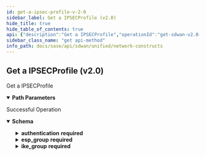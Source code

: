 ```yaml
---
id: get-a-ipsec-profile-v-2-0
sidebar_label: Get a IPSECProfile (v2.0)
hide_title: true
hide_table_of_contents: true
api: {"description":"Get a IPSECProfile","operationId":"get-sdwan-v2.0-api-ipsecprofiles-profile_id","parameters":[{"description":"IPSECProfile Id","in":"path","name":"profile_id","required":true,"schema":{"description":"Profile Id","type":"string"}}],"responses":{"200":{"content":{"application/json":{"schema":{"properties":{"authentication":{"description":"Authentication: Required(error = IPSECCONFIG_AUTHENTICATION_REQUIRED: Authentication cannot be null.) Valid ","properties":{"certificate":{"description":"Certificate","type":"string"},"ikev1_params":{"description":"Ikev1 Params: Valid ","properties":{"xauth_id":{"description":"Xauth Id","type":"string"},"xauth_secret":{"description":"Xauth Secret: Length(max = 128, error = IPSECCONFIG_INVALID_XAUTH_SECRET_LEN: Invalid extended authentication secret length.Should be between 4-128., min = 4) ","type":"string"},"xauth_secret_encrypted":{"description":"Xauth Secret Encrypted: JsonIgnore(value = true) ","type":"string"},"xauth_secret_hash":{"description":"Xauth Secret Hash: JsonIgnore(value = true) ","type":"string"},"xauth_type":{"description":"Xauth Type: ValidateEnum(enumClass = classOf[IKEXAuthType], error = IPSECCONFIG_INVALID_XAUTH_TYPE: Invalid extended authentication type specified.Valid type are secret or none., nullAllowed = false) ","enum":["NONE","SECRET"],"type":"string"}},"required":["xauth_type"]},"local_ca_certificate":{"description":"Local Ca Certificate","type":"string"},"local_id":{"description":"Local Id: ValidateEnum(enumClass = classOf[IPSECLocalIdType], error = IPSECCONFIG_INVALID_LOCAL_ID_TYPE: Invalid local id type.Should be either hostname, dn, local_ip or custom, nullAllowed = false) ","enum":["LOCAL_IP","DN","HOSTNAME","CUSTOM"],"type":"string"},"local_id_custom":{"description":"Local Id Custom: Length(max = 255, error = IPSECCONFIG_INVALID_LOCAL_ID_LEN: Invalid local id len.Should be between 2-255., min = 2) ","type":"string"},"passphrase":{"description":"Passphrase","type":"string"},"passphrase_encrypted":{"description":"Passphrase Encrypted: JsonIgnore(value = true) ","type":"string"},"private_key":{"description":"Private Key","type":"string"},"private_key_encrypted":{"description":"Private Key Encrypted: JsonIgnore(value = true) ","type":"string"},"remote_ca_certificate":{"description":"Remote Ca Certificate","type":"string"},"remote_id":{"description":"Remote Id: Length(max = 255, error = IPSECCONFIG_INVALID_REMOTE_ID_LEN: Invalid remote id len.Should be between 2-255., min = 2) ","type":"string"},"secret":{"description":"Secret","type":"string"},"secret_encrypted":{"description":"Secret Encrypted: JsonIgnore(value = true) ","type":"string"},"secret_hash":{"description":"Secret Hash: JsonIgnore(value = true) ","type":"string"},"type":{"description":"Type: ValidateEnum(enumClass = classOf[IPSECAuthenticationType], error = IPSECCONFIG_INVALID_AUTHENTICATION_TYPE: Invalid authentication type specified.Valid type are x509, psk or none., nullAllowed = false) ","enum":["NONE","PSK","X509"],"type":"string"},"x509Objects":{"description":"X509Objects: JsonIgnore(value = true) ","properties":{"certHolder":{"type":"object"},"certificate":{"description":"Certificate","type":"string"},"is_local_ca_cert_set":{"description":"Is Local Ca Cert Set","type":"boolean"},"is_remote_ca_cert_set":{"description":"Is Remote Ca Cert Set","type":"boolean"},"keyPair":{"type":"object"},"local_ca_certificate":{"description":"Local Ca Certificate","type":"string"},"local_ca_certs_set":{"description":"Local Ca Certs Set","items":{"type":"object"},"type":"array"},"passphrase":{"description":"Passphrase","type":"string"},"private_key":{"description":"Private Key","type":"string"},"remote_ca_certificate":{"description":"Remote Ca Certificate","type":"string"},"remote_ca_certs_set":{"description":"Remote Ca Certs Set","items":{"type":"object"},"type":"array"}}}},"required":["local_id","type"]},"description":{"description":"Description: Size(max = 256, error = DESCRIPTION_EXCEEDS_LIMIT: Description length exceeds limit, min = 0) ","type":"string"},"dpd_delay":{"description":"Dpd Delay: Range(max = 60L, error = IPSECCONFIG_INVALID_DPD_DELAY: Invalid dpd delay.Should be between 1-60 seconds., min = 1L) ","format":"int32","type":"integer"},"dpd_enable":{"description":"Dpd Enable","type":"boolean"},"dpd_timeout":{"description":"Dpd Timeout: Range(max = 300L, error = IPSECCONFIG_INVALID_DPD_TIMEOUT: Invalid dpd timeout specified.Should be between 2-300 seconds., min = 2L) ","format":"int32","type":"integer"},"esp_group":{"description":"Esp Group: Required(error = IPSECCONFIG_ESPGROUP_REQUIRED: ESP Group cannot be null.) Valid ","properties":{"force_encapsulation":{"description":"Force Encapsulation","type":"boolean"},"lifetime":{"description":"Lifetime: Range(max = 72L, error = IPSECCONFIG_ESPGROUP_INVALID_LIFETIME: Invalid esp lifetime.Should be between 1-72 hours., min = 1L) ","format":"int32","type":"integer"},"mode":{"description":"Mode: ValidateEnum(enumClass = classOf[ESPTunnelMode], error = IPSECCONFIG_INVALID_ESPTUNNEL_MODE: Invalid esp tunnel mode.Allowed value is tunnel., nullAllowed = false) ","enum":["TUNNEL","TRANSPORT"],"type":"string"},"proposals":{"description":"Proposals: Required(error = IPSECCONFIG_PROPOSALS_REQUIRED: Proposal cannot be null.) Size(max = 8, error = IPSECCONFIG_INVALID_PROPOSALS_LIST_LEN: Invalid proposals list length.Should be between 1-8., min = 1) Valid ","items":{"properties":{"dh_groups":{"description":"Dh Groups: ValidateEnum(enumClass = classOf[DHGroups], error = IPSECCONFIG_INVALID_DHGROUPS: Invalid DH Group specified., nullAllowed = false) ","enum":["NONE","MODP768","MODP1024","MODP1536","MODP2048","MODP3072","MODP4096","MODP6144","MODP8192","MODP1024S160","MODP2048S224","MODP2048S256","ECP192","ECP224","ECP256","ECP384","ECP521","ECP224BP","ECP256BP","ECP384BP","ECP512BP","CURVE25519"],"type":"string"},"encryption":{"description":"Encryption: ValidateEnum(enumClass = classOf[IPSECEncryption], error = IPSECCONFIG_INVALID_ENCRYPTION: Invalid encryption algorithm specified., nullAllowed = false) ","enum":["NONE","AES128","AES192","AES256","AES128CTR","AES192CTR","AES256CTR","AES128CCM64","AES192CCM64","AES256CCM64","AES128CCM96","AES192CCM96","AES256CCM96","AES128CCM128","AES192CCM128","AES256CCM128","AES128GCM64","AES192GCM64","AES256GCM64","AES128GCM96","AES192GCM96","AES256GCM96","AES128GCM128","AES192GCM128","AES256GCM128","AES128GMAC","AES192GMAC","AES256GMAC","TRIPLEDES","BLOWFISH128","BLOWFISH192","BLOWFISH256","CAMELLIA128","CAMELLIA192","CAMELLIA256","SERPENT128","SERPENT192","SERPENT256","TWOFISH128","TWOFISH192","TWOFISH256"],"type":"string"},"hash":{"description":"Hash: ValidateEnum(enumClass = classOf[IPSECHash], error = IPSECCONFIG_INVALID_HASH: Invalid hashing algorithm specified., nullAllowed = false) ","enum":["MD5","SHA1","SHA256","SHA384","SHA512","SHA256_96","AESXCBC","AES128GMAC","AES192GMAC","AES256GMAC"],"type":"string"}},"required":["hash","encryption","dh_groups"]},"type":"array"}},"required":["proposals","mode"]},"id":{"description":"Id","type":"string"},"ike_group":{"description":"Ike Group: Required(error = IPSECCONFIG_IKEGROUP_REQUIRED: IKE Group cannot be null.) Valid ","properties":{"aggressive":{"description":"Aggressive","type":"boolean"},"key_exchange":{"description":"Key Exchange: ValidateEnum(enumClass = classOf[IKEKeyExchange], error = IPSECCONFIG_INVALID_IKEKEY_EXCHANGE: Invalid ike key algorith.Should be either ikev1 or ikev2., nullAllowed = false) ","enum":["IKEV1","IKEV2"],"type":"string"},"lifetime":{"description":"Lifetime: Range(max = 72L, error = IPSECCONFIG_INVALID_IKE_LIFETIME: Invalid ike lifetime.Should be between 1-72 hours., min = 1L) ","format":"int32","type":"integer"},"port":{"description":"Port: Range(max = 65535L, error = IPSECCONFIG_INVALID_IKE_PORT_RANGE: Invalid ike port range.Should be between 1-65535., min = 1L) ","format":"int32","type":"integer"},"proposals":{"description":"Proposals: Required(error = IPSECCONFIG_PROPOSALS_REQUIRED: Proposal cannot be null.) Size(max = 8, error = IPSECCONFIG_INVALID_PROPOSALS_LIST_LEN: Invalid proposals list length.Should be between 1-8., min = 1) Valid ","items":{"properties":{"dh_groups":{"description":"Dh Groups: ValidateEnum(enumClass = classOf[DHGroups], error = IPSECCONFIG_INVALID_DHGROUPS: Invalid DH Group specified., nullAllowed = false) ","enum":["NONE","MODP768","MODP1024","MODP1536","MODP2048","MODP3072","MODP4096","MODP6144","MODP8192","MODP1024S160","MODP2048S224","MODP2048S256","ECP192","ECP224","ECP256","ECP384","ECP521","ECP224BP","ECP256BP","ECP384BP","ECP512BP","CURVE25519"],"type":"string"},"encryption":{"description":"Encryption: ValidateEnum(enumClass = classOf[IPSECEncryption], error = IPSECCONFIG_INVALID_ENCRYPTION: Invalid encryption algorithm specified., nullAllowed = false) ","enum":["NONE","AES128","AES192","AES256","AES128CTR","AES192CTR","AES256CTR","AES128CCM64","AES192CCM64","AES256CCM64","AES128CCM96","AES192CCM96","AES256CCM96","AES128CCM128","AES192CCM128","AES256CCM128","AES128GCM64","AES192GCM64","AES256GCM64","AES128GCM96","AES192GCM96","AES256GCM96","AES128GCM128","AES192GCM128","AES256GCM128","AES128GMAC","AES192GMAC","AES256GMAC","TRIPLEDES","BLOWFISH128","BLOWFISH192","BLOWFISH256","CAMELLIA128","CAMELLIA192","CAMELLIA256","SERPENT128","SERPENT192","SERPENT256","TWOFISH128","TWOFISH192","TWOFISH256"],"type":"string"},"hash":{"description":"Hash: ValidateEnum(enumClass = classOf[IPSECHash], error = IPSECCONFIG_INVALID_HASH: Invalid hashing algorithm specified., nullAllowed = false) ","enum":["MD5","SHA1","SHA256","SHA384","SHA512","SHA256_96","AESXCBC","AES128GMAC","AES192GMAC","AES256GMAC"],"type":"string"}},"required":["hash","encryption","dh_groups"]},"type":"array"},"reauth":{"description":"Reauth","type":"boolean"}},"required":["proposals","key_exchange"]},"name":{"description":"Name: Required(error = NAME_REQD: Please provide resource name.) Size(max = 128, error = NAME_EXCEEDS_LIMIT: Name of the resource exceeds limit., min = 0) ","type":"string"},"tags":{"description":"Tags: ListString(allowDuplicate = false, allowEmpty = true, allowNull = true, length = 128, listMaxSize = 10, error = INVALID_TAG: Maximum 10 Unique tags of length 1024 each are allowed, noTrim = false, regex = [^,\\\\s]+, required = false) ","items":{"description":"Tags","type":"string"},"type":"array"}},"required":["authentication","ike_group","esp_group","name"]}}},"description":"Successful Operation"}},"tags":["Network Constructs"],"method":"get","path":"/sdwan/v2.0/api/ipsecprofiles/{profile_id}","servers":[{"url":"/"}],"info":{"contact":{},"description":"List of APIs used to manage Network constructs in Prisma SD-WAN like WAN Networks, LAN Networks, Circuit labels, and Network Contexts. All these are used to define a circuit and create policies.","title":"Network Constructs","version":"Latest"},"postman":{"name":"Get a IPSECProfile (v2.0)","description":{"content":"Get a IPSECProfile","type":"text/plain"},"url":{"path":["sdwan","v2.0","api","ipsecprofiles",":profile_id"],"host":["{{baseUrl}}"],"query":[],"variable":[{"disabled":false,"description":{"content":"(Required) IPSECProfile Id","type":"text/plain"},"type":"any","value":"","key":"profile_id"}]},"header":[{"key":"Accept","value":"application/json"}],"method":"GET"}}
sidebar_class_name: "get api-method"
info_path: docs/sase/api/sdwan/unified/network-constructs
---
```



## Get a IPSECProfile (v2.0)



Get a IPSECProfile

<details style={{"marginBottom":"1rem"}} data-collapsed={false} open={true}><summary style={{}}><strong>Path Parameters</strong></summary><div><ul><ParamsItem className={"paramsItem"} param={{"description":"IPSECProfile Id","in":"path","name":"profile_id","required":true,"schema":{"description":"Profile Id","type":"string"}}}></ParamsItem></ul></div></details><div><ApiTabs><TabItem label={"200"} value={"200"}><div>

Successful Operation

</div><div><details style={{}} data-collapsed={false} open={true}><summary style={{"textAlign":"left"}}><strong>Schema</strong></summary><div style={{"textAlign":"left","marginLeft":"1rem"}}></div><ul style={{"marginLeft":"1rem"}}><SchemaItem collapsible={true} className={"schemaItem"}><details style={{}}><summary style={{}}><strong>authentication</strong><span style={{"opacity":"0.6"}}> </span><strong style={{"fontSize":"var(--ifm-code-font-size)","color":"var(--openapi-required)"}}> required</strong></summary><div style={{"marginLeft":"1rem"}}><div style={{"marginTop":".5rem","marginBottom":".5rem"}}>

Authentication: Required(error = IPSECCONFIG_AUTHENTICATION_REQUIRED: Authentication cannot be null.) Valid 

</div><SchemaItem collapsible={false} name={"certificate"} required={false} schemaDescription={"Certificate"} schemaName={"string"} qualifierMessage={undefined}></SchemaItem><SchemaItem collapsible={true} className={"schemaItem"}><details style={{}}><summary style={{}}><strong>ikev1_params</strong><span style={{"opacity":"0.6"}}> </span></summary><div style={{"marginLeft":"1rem"}}><div style={{"marginTop":".5rem","marginBottom":".5rem"}}>

Ikev1 Params: Valid 

</div><SchemaItem collapsible={false} name={"xauth_id"} required={false} schemaDescription={"Xauth Id"} schemaName={"string"} qualifierMessage={undefined}></SchemaItem><SchemaItem collapsible={false} name={"xauth_secret"} required={false} schemaDescription={"Xauth Secret: Length(max = 128, error = IPSECCONFIG_INVALID_XAUTH_SECRET_LEN: Invalid extended authentication secret length.Should be between 4-128., min = 4) "} schemaName={"string"} qualifierMessage={undefined}></SchemaItem><SchemaItem collapsible={false} name={"xauth_secret_encrypted"} required={false} schemaDescription={"Xauth Secret Encrypted: JsonIgnore(value = true) "} schemaName={"string"} qualifierMessage={undefined}></SchemaItem><SchemaItem collapsible={false} name={"xauth_secret_hash"} required={false} schemaDescription={"Xauth Secret Hash: JsonIgnore(value = true) "} schemaName={"string"} qualifierMessage={undefined}></SchemaItem><SchemaItem collapsible={false} name={"xauth_type"} required={true} schemaDescription={"Xauth Type: ValidateEnum(enumClass = classOf[IKEXAuthType], error = IPSECCONFIG_INVALID_XAUTH_TYPE: Invalid extended authentication type specified.Valid type are secret or none., nullAllowed = false) "} schemaName={"string"} qualifierMessage={"**Possible values:** [`NONE`, `SECRET`]"}></SchemaItem></div></details></SchemaItem><SchemaItem collapsible={false} name={"local_ca_certificate"} required={false} schemaDescription={"Local Ca Certificate"} schemaName={"string"} qualifierMessage={undefined}></SchemaItem><SchemaItem collapsible={false} name={"local_id"} required={true} schemaDescription={"Local Id: ValidateEnum(enumClass = classOf[IPSECLocalIdType], error = IPSECCONFIG_INVALID_LOCAL_ID_TYPE: Invalid local id type.Should be either hostname, dn, local_ip or custom, nullAllowed = false) "} schemaName={"string"} qualifierMessage={"**Possible values:** [`LOCAL_IP`, `DN`, `HOSTNAME`, `CUSTOM`]"}></SchemaItem><SchemaItem collapsible={false} name={"local_id_custom"} required={false} schemaDescription={"Local Id Custom: Length(max = 255, error = IPSECCONFIG_INVALID_LOCAL_ID_LEN: Invalid local id len.Should be between 2-255., min = 2) "} schemaName={"string"} qualifierMessage={undefined}></SchemaItem><SchemaItem collapsible={false} name={"passphrase"} required={false} schemaDescription={"Passphrase"} schemaName={"string"} qualifierMessage={undefined}></SchemaItem><SchemaItem collapsible={false} name={"passphrase_encrypted"} required={false} schemaDescription={"Passphrase Encrypted: JsonIgnore(value = true) "} schemaName={"string"} qualifierMessage={undefined}></SchemaItem><SchemaItem collapsible={false} name={"private_key"} required={false} schemaDescription={"Private Key"} schemaName={"string"} qualifierMessage={undefined}></SchemaItem><SchemaItem collapsible={false} name={"private_key_encrypted"} required={false} schemaDescription={"Private Key Encrypted: JsonIgnore(value = true) "} schemaName={"string"} qualifierMessage={undefined}></SchemaItem><SchemaItem collapsible={false} name={"remote_ca_certificate"} required={false} schemaDescription={"Remote Ca Certificate"} schemaName={"string"} qualifierMessage={undefined}></SchemaItem><SchemaItem collapsible={false} name={"remote_id"} required={false} schemaDescription={"Remote Id: Length(max = 255, error = IPSECCONFIG_INVALID_REMOTE_ID_LEN: Invalid remote id len.Should be between 2-255., min = 2) "} schemaName={"string"} qualifierMessage={undefined}></SchemaItem><SchemaItem collapsible={false} name={"secret"} required={false} schemaDescription={"Secret"} schemaName={"string"} qualifierMessage={undefined}></SchemaItem><SchemaItem collapsible={false} name={"secret_encrypted"} required={false} schemaDescription={"Secret Encrypted: JsonIgnore(value = true) "} schemaName={"string"} qualifierMessage={undefined}></SchemaItem><SchemaItem collapsible={false} name={"secret_hash"} required={false} schemaDescription={"Secret Hash: JsonIgnore(value = true) "} schemaName={"string"} qualifierMessage={undefined}></SchemaItem><SchemaItem collapsible={false} name={"type"} required={true} schemaDescription={"Type: ValidateEnum(enumClass = classOf[IPSECAuthenticationType], error = IPSECCONFIG_INVALID_AUTHENTICATION_TYPE: Invalid authentication type specified.Valid type are x509, psk or none., nullAllowed = false) "} schemaName={"string"} qualifierMessage={"**Possible values:** [`NONE`, `PSK`, `X509`]"}></SchemaItem><SchemaItem collapsible={true} className={"schemaItem"}><details style={{}}><summary style={{}}><strong>x509Objects</strong><span style={{"opacity":"0.6"}}> </span></summary><div style={{"marginLeft":"1rem"}}><div style={{"marginTop":".5rem","marginBottom":".5rem"}}>

X509Objects: JsonIgnore(value = true) 

</div><SchemaItem collapsible={false} name={"certHolder"} required={false} schemaDescription={undefined} schemaName={"object"} qualifierMessage={undefined}></SchemaItem><SchemaItem collapsible={false} name={"certificate"} required={false} schemaDescription={"Certificate"} schemaName={"string"} qualifierMessage={undefined}></SchemaItem><SchemaItem collapsible={false} name={"is_local_ca_cert_set"} required={false} schemaDescription={"Is Local Ca Cert Set"} schemaName={"boolean"} qualifierMessage={undefined}></SchemaItem><SchemaItem collapsible={false} name={"is_remote_ca_cert_set"} required={false} schemaDescription={"Is Remote Ca Cert Set"} schemaName={"boolean"} qualifierMessage={undefined}></SchemaItem><SchemaItem collapsible={false} name={"keyPair"} required={false} schemaDescription={undefined} schemaName={"object"} qualifierMessage={undefined}></SchemaItem><SchemaItem collapsible={false} name={"local_ca_certificate"} required={false} schemaDescription={"Local Ca Certificate"} schemaName={"string"} qualifierMessage={undefined}></SchemaItem><SchemaItem collapsible={false} name={"local_ca_certs_set"} required={false} schemaDescription={"Local Ca Certs Set"} schemaName={"object[]"} qualifierMessage={undefined}></SchemaItem><SchemaItem collapsible={false} name={"passphrase"} required={false} schemaDescription={"Passphrase"} schemaName={"string"} qualifierMessage={undefined}></SchemaItem><SchemaItem collapsible={false} name={"private_key"} required={false} schemaDescription={"Private Key"} schemaName={"string"} qualifierMessage={undefined}></SchemaItem><SchemaItem collapsible={false} name={"remote_ca_certificate"} required={false} schemaDescription={"Remote Ca Certificate"} schemaName={"string"} qualifierMessage={undefined}></SchemaItem><SchemaItem collapsible={false} name={"remote_ca_certs_set"} required={false} schemaDescription={"Remote Ca Certs Set"} schemaName={"object[]"} qualifierMessage={undefined}></SchemaItem></div></details></SchemaItem></div></details></SchemaItem><SchemaItem collapsible={false} name={"description"} required={false} schemaDescription={"Description: Size(max = 256, error = DESCRIPTION_EXCEEDS_LIMIT: Description length exceeds limit, min = 0) "} schemaName={"string"} qualifierMessage={undefined}></SchemaItem><SchemaItem collapsible={false} name={"dpd_delay"} required={false} schemaDescription={"Dpd Delay: Range(max = 60L, error = IPSECCONFIG_INVALID_DPD_DELAY: Invalid dpd delay.Should be between 1-60 seconds., min = 1L) "} schemaName={"int32"} qualifierMessage={undefined}></SchemaItem><SchemaItem collapsible={false} name={"dpd_enable"} required={false} schemaDescription={"Dpd Enable"} schemaName={"boolean"} qualifierMessage={undefined}></SchemaItem><SchemaItem collapsible={false} name={"dpd_timeout"} required={false} schemaDescription={"Dpd Timeout: Range(max = 300L, error = IPSECCONFIG_INVALID_DPD_TIMEOUT: Invalid dpd timeout specified.Should be between 2-300 seconds., min = 2L) "} schemaName={"int32"} qualifierMessage={undefined}></SchemaItem><SchemaItem collapsible={true} className={"schemaItem"}><details style={{}}><summary style={{}}><strong>esp_group</strong><span style={{"opacity":"0.6"}}> </span><strong style={{"fontSize":"var(--ifm-code-font-size)","color":"var(--openapi-required)"}}> required</strong></summary><div style={{"marginLeft":"1rem"}}><div style={{"marginTop":".5rem","marginBottom":".5rem"}}>

Esp Group: Required(error = IPSECCONFIG_ESPGROUP_REQUIRED: ESP Group cannot be null.) Valid 

</div><SchemaItem collapsible={false} name={"force_encapsulation"} required={false} schemaDescription={"Force Encapsulation"} schemaName={"boolean"} qualifierMessage={undefined}></SchemaItem><SchemaItem collapsible={false} name={"lifetime"} required={false} schemaDescription={"Lifetime: Range(max = 72L, error = IPSECCONFIG_ESPGROUP_INVALID_LIFETIME: Invalid esp lifetime.Should be between 1-72 hours., min = 1L) "} schemaName={"int32"} qualifierMessage={undefined}></SchemaItem><SchemaItem collapsible={false} name={"mode"} required={true} schemaDescription={"Mode: ValidateEnum(enumClass = classOf[ESPTunnelMode], error = IPSECCONFIG_INVALID_ESPTUNNEL_MODE: Invalid esp tunnel mode.Allowed value is tunnel., nullAllowed = false) "} schemaName={"string"} qualifierMessage={"**Possible values:** [`TUNNEL`, `TRANSPORT`]"}></SchemaItem><SchemaItem collapsible={true} className={"schemaItem"}><details style={{}}><summary style={{}}><strong>proposals</strong><span style={{"opacity":"0.6"}}> undefined[]</span><strong style={{"fontSize":"var(--ifm-code-font-size)","color":"var(--openapi-required)"}}> required</strong></summary><div style={{"marginLeft":"1rem"}}><div style={{"marginTop":".5rem","marginBottom":".5rem"}}>

Proposals: Required(error = IPSECCONFIG_PROPOSALS_REQUIRED: Proposal cannot be null.) Size(max = 8, error = IPSECCONFIG_INVALID_PROPOSALS_LIST_LEN: Invalid proposals list length.Should be between 1-8., min = 1) Valid 

</div><SchemaItem collapsible={false} name={"dh_groups"} required={true} schemaDescription={"Dh Groups: ValidateEnum(enumClass = classOf[DHGroups], error = IPSECCONFIG_INVALID_DHGROUPS: Invalid DH Group specified., nullAllowed = false) "} schemaName={"string"} qualifierMessage={"**Possible values:** [`NONE`, `MODP768`, `MODP1024`, `MODP1536`, `MODP2048`, `MODP3072`, `MODP4096`, `MODP6144`, `MODP8192`, `MODP1024S160`, `MODP2048S224`, `MODP2048S256`, `ECP192`, `ECP224`, `ECP256`, `ECP384`, `ECP521`, `ECP224BP`, `ECP256BP`, `ECP384BP`, `ECP512BP`, `CURVE25519`]"}></SchemaItem><SchemaItem collapsible={false} name={"encryption"} required={true} schemaDescription={"Encryption: ValidateEnum(enumClass = classOf[IPSECEncryption], error = IPSECCONFIG_INVALID_ENCRYPTION: Invalid encryption algorithm specified., nullAllowed = false) "} schemaName={"string"} qualifierMessage={"**Possible values:** [`NONE`, `AES128`, `AES192`, `AES256`, `AES128CTR`, `AES192CTR`, `AES256CTR`, `AES128CCM64`, `AES192CCM64`, `AES256CCM64`, `AES128CCM96`, `AES192CCM96`, `AES256CCM96`, `AES128CCM128`, `AES192CCM128`, `AES256CCM128`, `AES128GCM64`, `AES192GCM64`, `AES256GCM64`, `AES128GCM96`, `AES192GCM96`, `AES256GCM96`, `AES128GCM128`, `AES192GCM128`, `AES256GCM128`, `AES128GMAC`, `AES192GMAC`, `AES256GMAC`, `TRIPLEDES`, `BLOWFISH128`, `BLOWFISH192`, `BLOWFISH256`, `CAMELLIA128`, `CAMELLIA192`, `CAMELLIA256`, `SERPENT128`, `SERPENT192`, `SERPENT256`, `TWOFISH128`, `TWOFISH192`, `TWOFISH256`]"}></SchemaItem><SchemaItem collapsible={false} name={"hash"} required={true} schemaDescription={"Hash: ValidateEnum(enumClass = classOf[IPSECHash], error = IPSECCONFIG_INVALID_HASH: Invalid hashing algorithm specified., nullAllowed = false) "} schemaName={"string"} qualifierMessage={"**Possible values:** [`MD5`, `SHA1`, `SHA256`, `SHA384`, `SHA512`, `SHA256_96`, `AESXCBC`, `AES128GMAC`, `AES192GMAC`, `AES256GMAC`]"}></SchemaItem></div></details></SchemaItem></div></details></SchemaItem><SchemaItem collapsible={false} name={"id"} required={false} schemaDescription={"Id"} schemaName={"string"} qualifierMessage={undefined}></SchemaItem><SchemaItem collapsible={true} className={"schemaItem"}><details style={{}}><summary style={{}}><strong>ike_group</strong><span style={{"opacity":"0.6"}}> </span><strong style={{"fontSize":"var(--ifm-code-font-size)","color":"var(--openapi-required)"}}> required</strong></summary><div style={{"marginLeft":"1rem"}}><div style={{"marginTop":".5rem","marginBottom":".5rem"}}>

Ike Group: Required(error = IPSECCONFIG_IKEGROUP_REQUIRED: IKE Group cannot be null.) Valid 

</div><SchemaItem collapsible={false} name={"aggressive"} required={false} schemaDescription={"Aggressive"} schemaName={"boolean"} qualifierMessage={undefined}></SchemaItem><SchemaItem collapsible={false} name={"key_exchange"} required={true} schemaDescription={"Key Exchange: ValidateEnum(enumClass = classOf[IKEKeyExchange], error = IPSECCONFIG_INVALID_IKEKEY_EXCHANGE: Invalid ike key algorith.Should be either ikev1 or ikev2., nullAllowed = false) "} schemaName={"string"} qualifierMessage={"**Possible values:** [`IKEV1`, `IKEV2`]"}></SchemaItem><SchemaItem collapsible={false} name={"lifetime"} required={false} schemaDescription={"Lifetime: Range(max = 72L, error = IPSECCONFIG_INVALID_IKE_LIFETIME: Invalid ike lifetime.Should be between 1-72 hours., min = 1L) "} schemaName={"int32"} qualifierMessage={undefined}></SchemaItem><SchemaItem collapsible={false} name={"port"} required={false} schemaDescription={"Port: Range(max = 65535L, error = IPSECCONFIG_INVALID_IKE_PORT_RANGE: Invalid ike port range.Should be between 1-65535., min = 1L) "} schemaName={"int32"} qualifierMessage={undefined}></SchemaItem><SchemaItem collapsible={true} className={"schemaItem"}><details style={{}}><summary style={{}}><strong>proposals</strong><span style={{"opacity":"0.6"}}> undefined[]</span><strong style={{"fontSize":"var(--ifm-code-font-size)","color":"var(--openapi-required)"}}> required</strong></summary><div style={{"marginLeft":"1rem"}}><div style={{"marginTop":".5rem","marginBottom":".5rem"}}>

Proposals: Required(error = IPSECCONFIG_PROPOSALS_REQUIRED: Proposal cannot be null.) Size(max = 8, error = IPSECCONFIG_INVALID_PROPOSALS_LIST_LEN: Invalid proposals list length.Should be between 1-8., min = 1) Valid 

</div><SchemaItem collapsible={false} name={"dh_groups"} required={true} schemaDescription={"Dh Groups: ValidateEnum(enumClass = classOf[DHGroups], error = IPSECCONFIG_INVALID_DHGROUPS: Invalid DH Group specified., nullAllowed = false) "} schemaName={"string"} qualifierMessage={"**Possible values:** [`NONE`, `MODP768`, `MODP1024`, `MODP1536`, `MODP2048`, `MODP3072`, `MODP4096`, `MODP6144`, `MODP8192`, `MODP1024S160`, `MODP2048S224`, `MODP2048S256`, `ECP192`, `ECP224`, `ECP256`, `ECP384`, `ECP521`, `ECP224BP`, `ECP256BP`, `ECP384BP`, `ECP512BP`, `CURVE25519`]"}></SchemaItem><SchemaItem collapsible={false} name={"encryption"} required={true} schemaDescription={"Encryption: ValidateEnum(enumClass = classOf[IPSECEncryption], error = IPSECCONFIG_INVALID_ENCRYPTION: Invalid encryption algorithm specified., nullAllowed = false) "} schemaName={"string"} qualifierMessage={"**Possible values:** [`NONE`, `AES128`, `AES192`, `AES256`, `AES128CTR`, `AES192CTR`, `AES256CTR`, `AES128CCM64`, `AES192CCM64`, `AES256CCM64`, `AES128CCM96`, `AES192CCM96`, `AES256CCM96`, `AES128CCM128`, `AES192CCM128`, `AES256CCM128`, `AES128GCM64`, `AES192GCM64`, `AES256GCM64`, `AES128GCM96`, `AES192GCM96`, `AES256GCM96`, `AES128GCM128`, `AES192GCM128`, `AES256GCM128`, `AES128GMAC`, `AES192GMAC`, `AES256GMAC`, `TRIPLEDES`, `BLOWFISH128`, `BLOWFISH192`, `BLOWFISH256`, `CAMELLIA128`, `CAMELLIA192`, `CAMELLIA256`, `SERPENT128`, `SERPENT192`, `SERPENT256`, `TWOFISH128`, `TWOFISH192`, `TWOFISH256`]"}></SchemaItem><SchemaItem collapsible={false} name={"hash"} required={true} schemaDescription={"Hash: ValidateEnum(enumClass = classOf[IPSECHash], error = IPSECCONFIG_INVALID_HASH: Invalid hashing algorithm specified., nullAllowed = false) "} schemaName={"string"} qualifierMessage={"**Possible values:** [`MD5`, `SHA1`, `SHA256`, `SHA384`, `SHA512`, `SHA256_96`, `AESXCBC`, `AES128GMAC`, `AES192GMAC`, `AES256GMAC`]"}></SchemaItem></div></details></SchemaItem><SchemaItem collapsible={false} name={"reauth"} required={false} schemaDescription={"Reauth"} schemaName={"boolean"} qualifierMessage={undefined}></SchemaItem></div></details></SchemaItem><SchemaItem collapsible={false} name={"name"} required={true} schemaDescription={"Name: Required(error = NAME_REQD: Please provide resource name.) Size(max = 128, error = NAME_EXCEEDS_LIMIT: Name of the resource exceeds limit., min = 0) "} schemaName={"string"} qualifierMessage={undefined}></SchemaItem><SchemaItem collapsible={false} name={"tags"} required={false} schemaDescription={"Tags: ListString(allowDuplicate = false, allowEmpty = true, allowNull = true, length = 128, listMaxSize = 10, error = INVALID_TAG: Maximum 10 Unique tags of length 1024 each are allowed, noTrim = false, regex = [^,\\\\s]+, required = false) "} schemaName={"string[]"} qualifierMessage={undefined}></SchemaItem></ul></details></div></TabItem></ApiTabs></div>
      